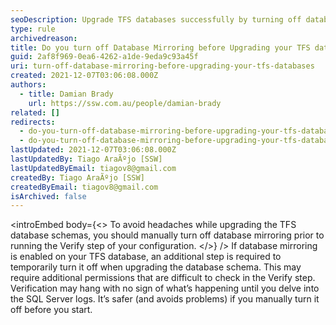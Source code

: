 ```yaml
---
seoDescription: Upgrade TFS databases successfully by turning off database mirroring before schema upgrades to avoid verification issues and SQL Server log headaches.
type: rule
archivedreason:
title: Do you turn off Database Mirroring before Upgrading your TFS databases?
guid: 2af8f969-0ea6-4262-a1de-9eda9c93a45f
uri: turn-off-database-mirroring-before-upgrading-your-tfs-databases
created: 2021-12-07T03:06:08.000Z
authors:
  - title: Damian Brady
    url: https://ssw.com.au/people/damian-brady
related: []
redirects:
  - do-you-turn-off-database-mirroring-before-upgrading-your-tfs-databases
  - do-you-turn-off-database-mirroring-before-upgrading-your-tfs-databases1
lastUpdated: 2021-12-07T03:06:08.000Z
lastUpdatedBy: Tiago AraÃºjo [SSW]
lastUpdatedByEmail: tiagov8@gmail.com
createdBy: Tiago AraÃºjo [SSW]
createdByEmail: tiagov8@gmail.com
isArchived: false
---
```


<introEmbed
  body={<>
To avoid headaches while upgrading the TFS database schemas, you should manually turn off database mirroring prior to running the Verify step of your configuration.
  </>}
/>
If database mirroring is enabled on your TFS database, an additional step is required to temporarily turn it off when upgrading the database schema. This may require additional permissions that are difficult to check in the Verify step. Verification may hang with no sign of what’s happening until you delve into the SQL Server logs. It’s safer (and avoids problems) if you manually turn it off before you start.
